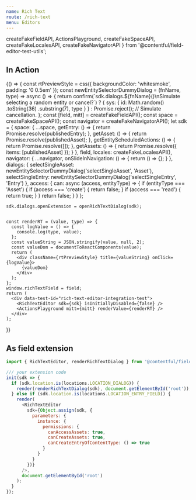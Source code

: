 ```yaml
---
name: Rich Text
route: /rich-text
menu: Editors
---
```



<Readme />

  createFakeFieldAPI,
  ActionsPlayground,
  createFakeSpaceAPI,
  createFakeLocalesAPI,
  createFakeNavigatorAPI
} from '@contentful/field-editor-test-utils';

## In Action

<Playground>
  {() => {
    const rtPreviewStyle = css({
      backgroundColor: 'whitesmoke',
      padding: '0 0.5em'
    });
    const newEntitySelectorDummyDialog = (fnName, type) => async () => {
      return confirm(`sdk.dialogs.${fnName}()\nSimulate selecting a random entity or cancel?`)
        ? {
            sys: {
              id: Math.random()
                .toString(36)
                .substring(7),
              type
            }
          }
        : Promise.reject(); // Simulate cancellation.
    };
    const [field, mitt] = createFakeFieldAPI();
    const space = createFakeSpaceAPI();
    const navigator = createFakeNavigatorAPI();
    let sdk = {
      space: {
        ...space,
        getEntry: () => {
          return Promise.resolve(publishedEntry);
        },
        getAsset: () => {
          return Promise.resolve(publishedAsset);
        },
        getEntityScheduledActions: () => {
          return Promise.resolve([]);
        },
        getAssets: () => {
          return Promise.resolve({ items: [publishedAsset] });
        }
      },
      field,
      locales: createFakeLocalesAPI(),
      navigator: {
        ...navigator,
        onSlideInNavigation: () => {
          return () => {};
        }
      },
      dialogs: {
        selectSingleAsset: newEntitySelectorDummyDialog('selectSingleAsset', 'Asset'),
        selectSingleEntry: newEntitySelectorDummyDialog('selectSingleEntry', 'Entry')
      },
      access: {
        can: async (access, entityType) => {
          if (entityType === 'Asset') {
            if (access === 'create') {
              return false;
            }
            if (access === 'read') {
              return true;
            }
          }
          return false;
        }
      }
    };

    sdk.dialogs.openExtension = openRichTextDialog(sdk);


    const renderRT = (value, type) => {
      const logValue = () => {
        console.log(type, value);
      };
      const valueString = JSON.stringify(value, null, 2);
      const valueDom = documentToReactComponents(value);
      return (
        <div className={rtPreviewStyle} title={valueString} onClick={logValue}>
          {valueDom}
        </div>
      );
    };
    window.richTextField = field;
    return (
      <div data-test-id="rich-text-editor-integration-test">
        <RichTextEditor sdk={sdk} isInitiallyDisabled={false} />
        <ActionsPlayground mitt={mitt} renderValue={renderRT} />
      </div>
    );
  }}
</Playground>

## As field extension


```js
import { RichTextEditor, renderRichTextDialog } from '@contentful/field-editor-rich-text';

/// your extension code
init(sdk => {
  if (sdk.location.is(locations.LOCATION_DIALOG)) {
    render(renderRichTextDialog(sdk), document.getElementById('root'));
  } else if (sdk.location.is(locations.LOCATION_ENTRY_FIELD)) {
    render(
      <RichTextEditor
        sdk={Object.assign(sdk, {
          parameters: {
            instance: {
              permissions: {
                canAccessAssets: true,
                canCreateAssets: true,
                canCreateEntryOfContentType: () => true
              }
            }
          }
        })}
      />,
      document.getElementById('root')
    );
  }
});
```
